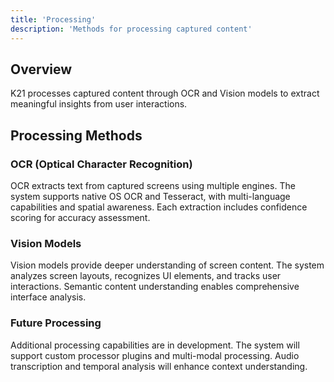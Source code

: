 ```yaml
---
title: 'Processing'
description: 'Methods for processing captured content'
---
```


## Overview

K21 processes captured content through OCR and Vision models to extract meaningful insights from user interactions.

## Processing Methods

### OCR (Optical Character Recognition)

OCR extracts text from captured screens using multiple engines. The system supports native OS OCR and Tesseract, with multi-language capabilities and spatial awareness. Each extraction includes confidence scoring for accuracy assessment.

### Vision Models

Vision models provide deeper understanding of screen content. The system analyzes screen layouts, recognizes UI elements, and tracks user interactions. Semantic content understanding enables comprehensive interface analysis.

### Future Processing

Additional processing capabilities are in development. The system will support custom processor plugins and multi-modal processing. Audio transcription and temporal analysis will enhance context understanding.